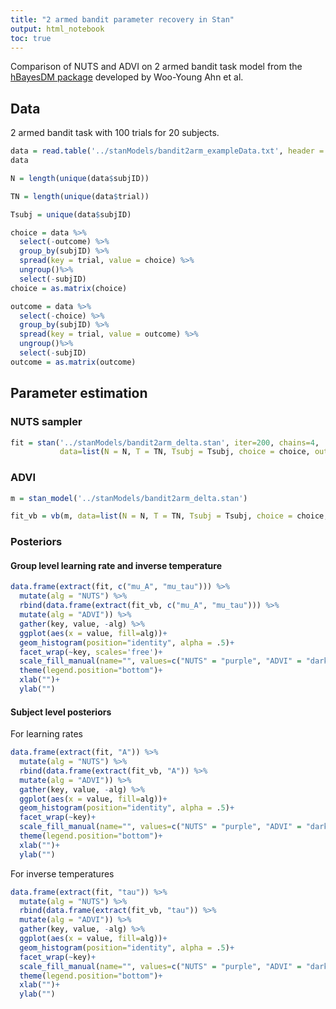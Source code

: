 ```yaml
---
title: "2 armed bandit parameter recovery in Stan"
output: html_notebook
toc: true
---
```


Comparison of NUTS and ADVI on 2 armed bandit task model from the [hBayesDM package](https://ccs-lab.github.io/hBayesDM/articles/getting_started.html) developed by Woo-Young Ahn et al. 

## Data

2 armed bandit task with 100 trials for 20 subjects.

```r
data = read.table('../stanModels/bandit2arm_exampleData.txt', header = T)
data
```
```r
N = length(unique(data$subjID))

TN = length(unique(data$trial))

Tsubj = unique(data$subjID)

choice = data %>%
  select(-outcome) %>%
  group_by(subjID) %>%
  spread(key = trial, value = choice) %>%
  ungroup()%>%
  select(-subjID)
choice = as.matrix(choice)

outcome = data %>%
  select(-choice) %>%
  group_by(subjID) %>%
  spread(key = trial, value = outcome) %>%
  ungroup()%>%
  select(-subjID)
outcome = as.matrix(outcome)

```

## Parameter estimation 

### NUTS sampler

```r
fit = stan('../stanModels/bandit2arm_delta.stan', iter=200, chains=4, 
           data=list(N = N, T = TN, Tsubj = Tsubj, choice = choice, outcome = outcome))
```

### ADVI

```r
m = stan_model('../stanModels/bandit2arm_delta.stan')
```

```r
fit_vb = vb(m, data=list(N = N, T = TN, Tsubj = Tsubj, choice = choice, outcome = outcome))
```

### Posteriors

#### Group level learning rate and inverse temperature

```r
data.frame(extract(fit, c("mu_A", "mu_tau"))) %>%
  mutate(alg = "NUTS") %>%
  rbind(data.frame(extract(fit_vb, c("mu_A", "mu_tau"))) %>%
  mutate(alg = "ADVI")) %>%
  gather(key, value, -alg) %>%
  ggplot(aes(x = value, fill=alg))+
  geom_histogram(position="identity", alpha = .5)+
  facet_wrap(~key, scales='free')+
  scale_fill_manual(name="", values=c("NUTS" = "purple", "ADVI" = "dark green"))+
  theme(legend.position="bottom")+
  xlab("")+
  ylab("")
```
#### Subject level posteriors

For learning rates

```r
data.frame(extract(fit, "A")) %>%
  mutate(alg = "NUTS") %>%
  rbind(data.frame(extract(fit_vb, "A")) %>%
  mutate(alg = "ADVI")) %>%
  gather(key, value, -alg) %>%
  ggplot(aes(x = value, fill=alg))+
  geom_histogram(position="identity", alpha = .5)+
  facet_wrap(~key)+
  scale_fill_manual(name="", values=c("NUTS" = "purple", "ADVI" = "dark green"))+
  theme(legend.position="bottom")+
  xlab("")+
  ylab("")
```
For inverse temperatures

```r
data.frame(extract(fit, "tau")) %>%
  mutate(alg = "NUTS") %>%
  rbind(data.frame(extract(fit_vb, "tau")) %>%
  mutate(alg = "ADVI")) %>%
  gather(key, value, -alg) %>%
  ggplot(aes(x = value, fill=alg))+
  geom_histogram(position="identity", alpha = .5)+
  facet_wrap(~key)+
  scale_fill_manual(name="", values=c("NUTS" = "purple", "ADVI" = "dark green"))+
  theme(legend.position="bottom")+
  xlab("")+
  ylab("")
```
